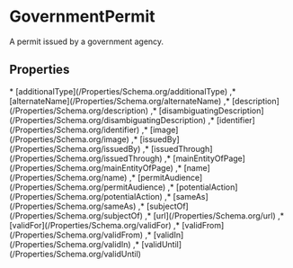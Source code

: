 
# GovernmentPermit

A permit issued by a government agency.

## Properties

<Grid>
* [additionalType](/Properties/Schema.org/additionalType)
,* [alternateName](/Properties/Schema.org/alternateName)
,* [description](/Properties/Schema.org/description)
,* [disambiguatingDescription](/Properties/Schema.org/disambiguatingDescription)
,* [identifier](/Properties/Schema.org/identifier)
,* [image](/Properties/Schema.org/image)
,* [issuedBy](/Properties/Schema.org/issuedBy)
,* [issuedThrough](/Properties/Schema.org/issuedThrough)
,* [mainEntityOfPage](/Properties/Schema.org/mainEntityOfPage)
,* [name](/Properties/Schema.org/name)
,* [permitAudience](/Properties/Schema.org/permitAudience)
,* [potentialAction](/Properties/Schema.org/potentialAction)
,* [sameAs](/Properties/Schema.org/sameAs)
,* [subjectOf](/Properties/Schema.org/subjectOf)
,* [url](/Properties/Schema.org/url)
,* [validFor](/Properties/Schema.org/validFor)
,* [validFrom](/Properties/Schema.org/validFrom)
,* [validIn](/Properties/Schema.org/validIn)
,* [validUntil](/Properties/Schema.org/validUntil)

</Grid>

